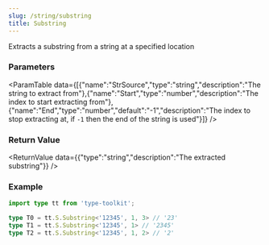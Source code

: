 ```yaml
---
slug: /string/substring
title: Substring
---
```



Extracts a substring from a string at a specified location

### Parameters
<ParamTable data={[{"name":"StrSource","type":"string","description":"The string to extract from"},{"name":"Start","type":"number","description":"The index to start extracting from"},{"name":"End","type":"number","default":"-1","description":"The index to stop extracting at, if `-1` then the end of the string is used"}]} />

### Return Value
<ReturnValue data={{"type":"string","description":"The extracted substring"}} />

### Example

```ts
import type tt from 'type-toolkit';

type T0 = tt.S.Substring<'12345', 1, 3> // '23'
type T1 = tt.S.Substring<'12345', 1> // '2345'
type T2 = tt.S.Substring<'12345', 1, 2> // '2'
```
